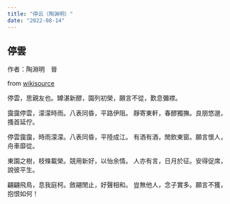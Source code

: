 ```yaml
---
title: "停云（陶渊明）"
date: "2022-08-14"
---
```


## 停雲

作者：陶淵明　晉

from [wikisource](https://zh.m.wikisource.org/zh-hant/%E5%81%9C%E9%9B%B2)

停雲，思親友也。罇湛新醪，園列初榮，願言不從，歎息彌襟。

靄靄停雲，濛濛時雨。八表同昏，平路伊阻。 靜寄東軒，春醪獨撫。良朋悠邈，搔首延佇。

停雲靄靄，時雨濛濛。八表同昏，平陸成江。 有酒有酒，閒飲東窗。願言懷人，舟車靡從。

東園之樹，枝條載榮。競用新好，以怡余情。 人亦有言，日月於征。安得促席，說彼平生。

翩翩飛鳥，息我庭柯。斂翮閒止，好聲相和。 豈無他人，念子實多。願言不獲，抱恨如何！
